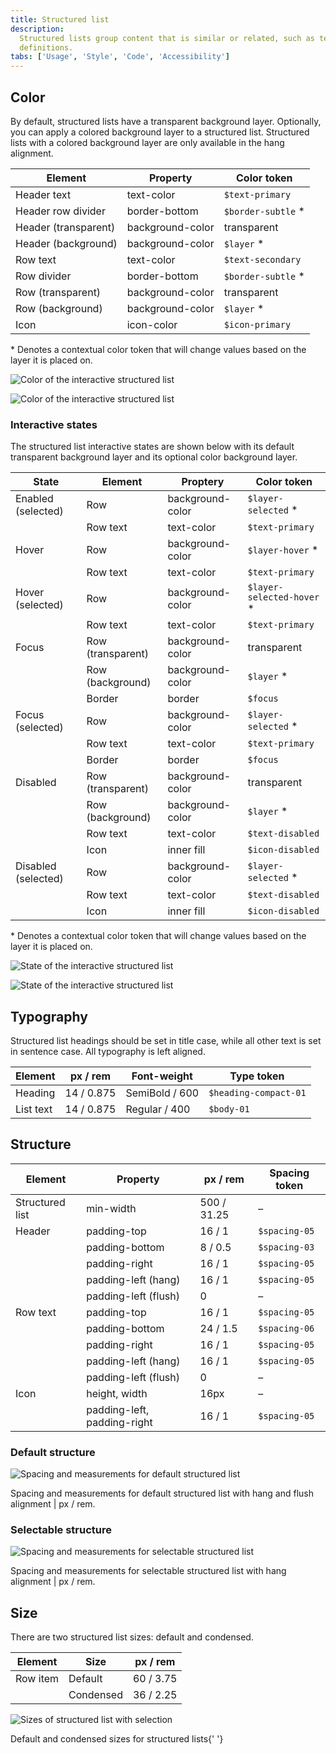 ```yaml
---
title: Structured list
description:
  Structured lists group content that is similar or related, such as terms and
  definitions.
tabs: ['Usage', 'Style', 'Code', 'Accessibility']
---
```


## Color

By default, structured lists have a transparent background layer. Optionally,
you can apply a colored background layer to a structured list. Structured lists
with a colored background layer are only available in the hang alignment.

| Element              | Property         | Color token         |
| -------------------- | ---------------- | ------------------- |
| Header text          | text-color       | `$text-primary`     |
| Header row divider   | border-bottom    | `$border-subtle` \* |
| Header (transparent) | background-color | transparent         |
| Header (background)  | background-color | `$layer` \*         |
| Row text             | text-color       | `$text-secondary`   |
| Row divider          | border-bottom    | `$border-subtle` \* |
| Row (transparent)    | background-color | transparent         |
| Row (background)     | background-color | `$layer` \*         |
| Icon                 | icon-color       | `$icon-primary`     |

<Caption>
  * Denotes a contextual color token that will change values based on the layer
  it is placed on.
</Caption>

<Row>
<Column colLg={12}>
<Tabs>

<Tab label="Transparent">

![Color of the interactive structured list](images/structured-list-style-1.png)

</Tab>

<Tab label="Background">

![Color of the interactive structured list](images/structured-list-style-2.png)

</Tab>

</Tabs>

</Column>
</Row>

### Interactive states

The structured list interactive states are shown below with its default
transparent background layer and its optional color background layer.

| State               | Element           | Proptery         | Color token                |
| ------------------- | ----------------- | ---------------- | -------------------------- |
| Enabled (selected)  | Row               | background-color | `$layer-selected` \*       |
|                     | Row text          | text-color       | `$text-primary`            |
| Hover               | Row               | background-color | `$layer-hover` \*          |
|                     | Row text          | text-color       | `$text-primary`            |
| Hover (selected)    | Row               | background-color | `$layer-selected-hover` \* |
|                     | Row text          | text-color       | `$text-primary`            |
| Focus               | Row (transparent) | background-color | transparent                |
|                     | Row (background)  | background-color | `$layer` \*                |
|                     | Border            | border           | `$focus`                   |
| Focus (selected)    | Row               | background-color | `$layer-selected` \*       |
|                     | Row text          | text-color       | `$text-primary`            |
|                     | Border            | border           | `$focus`                   |
| Disabled            | Row (transparent) | background-color | transparent                |
|                     | Row (background)  | background-color | `$layer` \*                |
|                     | Row text          | text-color       | `$text-disabled`           |
|                     | Icon              | inner fill       | `$icon-disabled`           |
| Disabled (selected) | Row               | background-color | `$layer-selected` \*       |
|                     | Row text          | text-color       | `$text-disabled`           |
|                     | Icon              | inner fill       | `$icon-disabled`           |

<Caption>
  * Denotes a contextual color token that will change values based on the layer
  it is placed on.
</Caption>

<Row>
<Column colLg={12}>
<Tabs>

<Tab label="Transparent">

![State of the interactive structured list](images/structured-list-style-3.png)

</Tab>

<Tab label="Background">

![State of the interactive structured list](images/structured-list-style-4.png)

</Tab>

</Tabs>

</Column>
</Row>

## Typography

Structured list headings should be set in title case, while all other text is
set in sentence case. All typography is left aligned.

| Element   | px / rem   | Font-weight    | Type token            |
| --------- | ---------- | -------------- | --------------------- |
| Heading   | 14 / 0.875 | SemiBold / 600 | `$heading-compact-01` |
| List text | 14 / 0.875 | Regular / 400  | `$body-01`            |

## Structure

| Element         | Property                    | px / rem    | Spacing token |
| --------------- | --------------------------- | ----------- | ------------- |
| Structured list | min-width                   | 500 / 31.25 | –             |
| Header          | padding-top                 | 16 / 1      | `$spacing-05` |
|                 | padding-bottom              | 8 / 0.5     | `$spacing-03` |
|                 | padding-right               | 16 / 1      | `$spacing-05` |
|                 | padding-left (hang)         | 16 / 1      | `$spacing-05` |
|                 | padding-left (flush)        | 0           | –             |
| Row text        | padding-top                 | 16 / 1      | `$spacing-05` |
|                 | padding-bottom              | 24 / 1.5    | `$spacing-06` |
|                 | padding-right               | 16 / 1      | `$spacing-05` |
|                 | padding-left (hang)         | 16 / 1      | `$spacing-05` |
|                 | padding-left (flush)        | 0           | –             |
| Icon            | height, width               | 16px        | –             |
|                 | padding-left, padding-right | 16 / 1      | `$spacing-05` |

### Default structure

<div className="image--fixed">

![Spacing and measurements for default structured list](images/structured-list-style-5.png)

</div>

<Caption>
  Spacing and measurements for default structured list with hang and flush
  alignment | px / rem.
</Caption>

### Selectable structure

<div className="image--fixed">

![Spacing and measurements for selectable structured list](images/structured-list-style-6.png)

</div>

<Caption>
  Spacing and measurements for selectable structured list with hang alignment |
  px / rem.
</Caption>

## Size

There are two structured list sizes: default and condensed.

| Element  | Size      | px / rem  |
| -------- | --------- | --------- |
| Row item | Default   | 60 / 3.75 |
|          | Condensed | 36 / 2.25 |

<div className="image--fixed">

![Sizes of structured list with selection](images/structured-list-style-7.png)

</div>

<Caption>Default and condensed sizes for structured lists</Caption>{' '}
